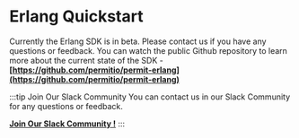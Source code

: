 # Erlang Quickstart

Currently the Erlang SDK is in beta. Please contact us if you have any questions or feedback.
You can watch the public Github repository to learn more about the current state of the SDK - **[https://github.com/permitio/permit-erlang](https://github.com/permitio/permit-erlang)**

:::tip Join Our Slack Community
You can contact us in our Slack Community for any questions or feedback.

**[Join Our Slack Community !](https://permit-io.slack.com/join/shared_invite/zt-nz6yjgnp-RlP9rtOPwO0n0aH_vLbmBQ#/shared-invite/email)**
:::
